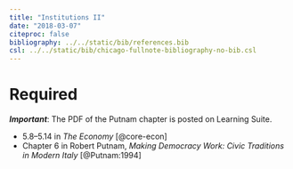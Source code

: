 ```yaml
---
title: "Institutions II"
date: "2018-03-07"
citeproc: false
bibliography: ../../static/bib/references.bib
csl: ../../static/bib/chicago-fullnote-bibliography-no-bib.csl
---
```


# Required

***Important***: The PDF of the Putnam chapter is posted on Learning Suite.

- <i class="fa fa-book" aria-hidden="true"></i> 5.8–5.14 in *The Economy* [@core-econ]
- <i class="fa fa-file-pdf-o" aria-hidden="true"></i> Chapter 6 in Robert Putnam, *Making Democracy Work: Civic Traditions in Modern Italy* [@Putnam:1994]
